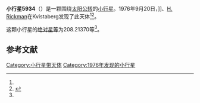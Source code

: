 {{Infobox planet
| bgcolour = #FFFFC0
| name = 5934 Mats
| symbol = 
| image = 
| caption = 
| discovery = yes
| discovery_ref = 
| discoverer = {{link-en|英格瓦·克拉斯·拉格尔科维斯特|Claes-Ingvar Lagerkvist}}]]、[[H._Rickman|H. Rickman]]
| discovery_site = [[Kvistaberg|Kvistaberg]] 
| discovered = 1976年9月20日
| designations = yes
| mp_name = 
| named_after = 
| alt_names = 1976 SJ/ 1987 RJ1 / 1987 WM3
| mp_category = [[主带小行星|主带小行星]]
| orbit_ref = <ref name="a">[http://ssd.jpl.nasa.gov/sbdb.cgi?sstr=5934 5934 Mats] {{Wayback|url=http://ssd.jpl.nasa.gov/sbdb.cgi?sstr=5934 |date=20201124022458 }}，小行星數據庫瀏覽器（JPL Small-Body Database Browser）－[[美国国家航空航天局|美国国家航空航天局]]喷气推进实验室</ref>
| epoch = 2456400.5 (2013年4月18日更新)
| aphelion = {{convert|2.9005755|AU|km|3|abbr=on|lk=out}}
| perihelion = {{convert|1.8698455|AU|km|3|abbr=on}}
| semimajor = {{convert|2.3852105|AU|km|3|abbr=on}}
| eccentricity = 0.2160669
| period = 1345.514827 [[日|日]]<br />3.68[[儒略年|儒略年]]
| avg_speed = 
| inclination = 2.31611
| asc_node = 172.36599
| mean_anomaly = 
| arg_peri = 208.21370
| satellites = 
| physical_characteristics = yes
| dimensions = 
| mass = 
| density = 
| surface_grav = 
| escape_velocity = 
| sidereal_day = 
| axial_tilt = 
| pole_ecliptic_lat = 
| pole_ecliptic_lon = 
| albedo = 
| temperatures= 
| temp_name1 = 
| mean_temp_1 = 
| max_temp_1 = 
| temp_name2 = 
| max_temp_2 = 
| spectral_type = 
| abs_magnitude = 208.21370
}}

'''小行星5934'''（{{lang-en|5934 Mats}}）是一颗围绕[[太阳|太阳]][[公转|公转]]的[[小行星|小行星]]。1976年9月20日，{{link-en|英格瓦·克拉斯·拉格尔科维斯特|Claes-Ingvar Lagerkvist}}]]、[[H._Rickman|H. Rickman]]在Kvistaberg发现了此天体<ref name="a" /><ref>{{cite news|title=小行星列表|url=http://cfa-www.harvard.edu/iau/lists/NumberedMPs.txt|accessdate=2013-07-08|newspaper=哈佛大学|archive-date=2008-05-17|archive-url=https://web.archive.org/web/20080517010638/http://cfa-www.harvard.edu/iau/lists/NumberedMPs.txt|dead-url=no}}</ref>。

这颗小行星的[[绝对星等|绝对星等]]为208.21370等<ref name="a" />。

==参考文献==
{{reflist}}
{{Minor Planet Number|[[小行星5933|小行星5933]]|[[小行星5935|小行星5935]]}}

{{小天体}}

[[Category:小行星带天体|Category:小行星带天体]]
[[Category:1976年发现的小行星|Category:1976年发现的小行星]]

{{asteroid-stub}}